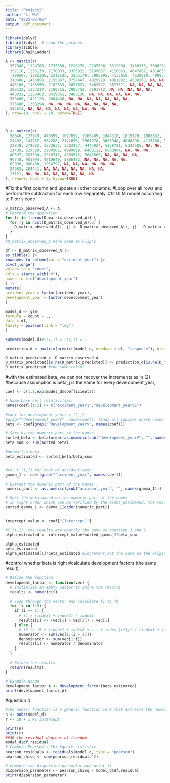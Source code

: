 ```yaml
---
title: "Project2"
author: "Li Wu"
date: "2025-03-06"
output: pdf_document
---
```



```r
library(dplyr)
library(tidyr)  # Load the package
library(tibble)
library(ChainLadder)
```


```r
A <- matrix(c(
  357848, 1124788, 1735330, 2218270, 2745596, 3319994, 3466336, 3606286, 3833515, 3901463,
  352118, 1236139, 2170033, 3353322, 3799067, 4120063, 4647867, 4914039, 5339085, NA,
   290507, 1292306, 2218525, 3235179, 3985995, 4132918, 4628910, 4909315, NA, NA,
  310608, 1418858, 2195047, 3757447, 4029929, 4381982, 4588268, NA, NA, NA,
  443160, 1136350, 2182333, 2897821, 3402672, 3873311, NA, NA, NA, NA,
  396132, 1333217, 2180715, 2985752, 3691712, NA, NA, NA, NA, NA,
  440832, 1288463, 2419861, 3483130, NA, NA, NA, NA, NA, NA,
  359480, 1421128, 2864498, NA, NA, NA, NA, NA, NA, NA,
  376686, 1363294, NA, NA, NA, NA, NA, NA, NA, NA,
  344014, NA, NA, NA, NA, NA, NA, NA, NA, NA
), nrow=10, ncol = 10, byrow=TRUE)



B <- matrix(c(
  58046, 127970, 476599, 1027692, 1360489, 1647310, 1819179, 1906852, 1950105,
  24492, 141767, 984288, 2142656, 2961978, 3683940, 4048898, 4115760, NA,
  32848, 274682, 1522637, 3203427, 4445927, 5158781, 5342585, NA, NA,
  21439, 529828, 2900301, 4999019, 6460112, 6853904, NA, NA, NA,
  40397, 763394, 2920745, 4989572, 5648563, NA, NA, NA, NA,
  90748, 951994, 4210640, 5866482, NA, NA, NA, NA, NA,
  62096, 868480, 1954797, NA, NA, NA, NA, NA, NA,
  24983, 284441, NA, NA, NA, NA, NA, NA, NA,
  13121, NA, NA, NA, NA, NA, NA, NA, NA
), nrow=9, ncol = 9, byrow=TRUE)
```

#Fix the first column and update all other columns.
#Loop over all rows and perform the subtraction for each row separately.
#fit GLM model according to Piotr's code

```r

D_matrix_observed_A <- A
# Perform the operation
for (i in 1:nrow(D_matrix_observed_A)) {
  for (j in ncol(D_matrix_observed_A):2) {
    D_matrix_observed_A[i, j] <- D_matrix_observed_A[i, j] - D_matrix_observed_A[i, j-1]
  }
}
#D_matrix_observed_A #the same as Flip's

df <- D_matrix_observed_A |>
as_tibble() |>
rownames_to_column(var = "accident_year") |>
pivot_longer(
values_to = "count",
cols = starts_with("V"),
names_to = c("development_year")
) |>
mutate(
accident_year = factor(accident_year),
development_year = factor(development_year)
)

model_d <- glm(
formula = count ~ .,
data = df,
family = poisson(link = "log")
)

summary(model_d)#r(1,1) = r(2,1) = 1

prediction_d <- matrix(predict(model_d, newdata = df, "response"), nrow = 10, byrow = TRUE)

D_matrix_predicted <- D_matrix_observed_A
D_matrix_predicted[is.na(D_matrix_predicted)] <- prediction_d[is.na(D_matrix_predicted)]
D_matrix_predicted #the same relsut
```

#with the estimated beta, we can not recover the increments as in (2)
#because assumption is beta_j is the same for every development_year, 

```r
coef <- c(1,1,exp(model_d$coefficients)) 

# Name base cell relativities: 
names(coef)[1:2] <- c("accident_year1","development_yearV1")

#coef for development_year: r_(2,j)
#grep("^development_yearV", names(coef)) finds all indices where names start with "development_yearV".
beta <- coef[grep("^development_yearV", names(coef))]

# Sort by the numeric part of the names
sorted_beta <- beta[order(as.numeric(sub("development_yearV", "", names(beta))))]
beta_sum <- sum(sorted_beta)

#normalize beta
beta_estimated <- sorted_beta/beta_sum


#ro, r_(1,j) for coef of accident_year
gamma_1 <- coef[grep("^accident_year", names(coef))]

# Extract the numeric part of the names
numeric_part <- as.numeric(gsub("accident_year", "", names(gamma_1)))

# Sort the data based on the numeric part of the names
# in right order which can be verified by the alpha_estimated. the results match the C_(i,I) exactly. 
sorted_gamma_1 <- gamma_1[order(numeric_part)]


intercept_value <- coef["(Intercept)"]

#C_(i,I), the results are exactly the same as question 1 and 2. 
alpha_estimated <- intercept_value*sorted_gamma_1*beta_sum

alpha_estimated
beta_estimated
alpha_estimated[1]*beta_estimated #increment not the same as the original data  
```

#control whether beta is right 
#calculate development factors (the same result)

```r
# Define the function
development_factor <- function(vec) {
  # Initialize an empty vector to store the results
  results <- numeric(9)
  
  # Loop through the vector and calculate f1 to f9
  for (i in 1:9) {
    if (i == 1) {
      # f1 = (index1 + index2) / index1
      results[i] <- (vec[1] + vec[2]) / vec[1]
    } else {
      # f2 to f9 = (index1 + index2 + ... + index_{i+1}) / (index1 + index2 + ... + index_i)
      numerator <- sum(vec[1:(i + 1)])
      denominator <- sum(vec[1:i])
      results[i] <- numerator / denominator
    }
  }
  
  # Return the results
  return(results)
}

# Example usage
development_factor_A <- development_factor(beta_estimated)
print(development_factor_A)
```

#question 4
```r
#The nobs() function is a generic function in R that extracts the number of observations used in a model. It works directly with GLM objects.
n <- nobs(model_d)
r <- 18 + 1 #1 intercept

print(n)
print(r)
##36 the residual degrees of freedom
model_d$df.residual
# Compute Pearson's Chi-Square statistic
pearson_residuals <- residuals(model_d, type = "pearson")
pearson_chisq <- sum(pearson_residuals^2)

# Compute the dispersion parameter and print it 
dispersion_parameter <- pearson_chisq / model_d$df.residual
print(dispersion_parameter)
```
